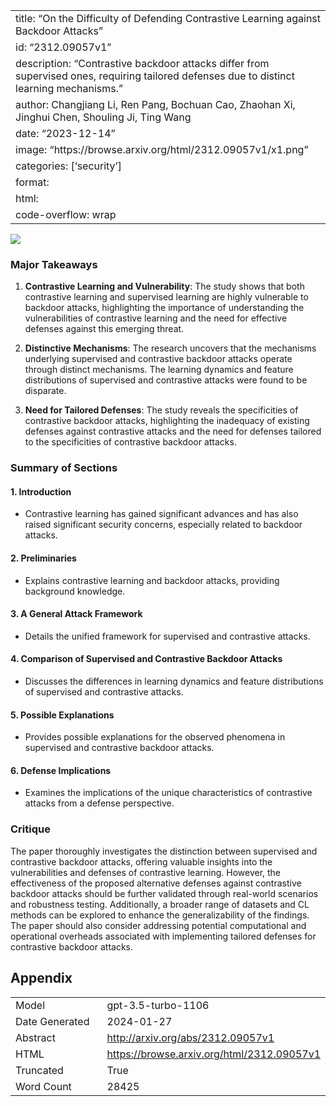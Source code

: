 
---
title: "On the Difficulty of Defending Contrastive Learning against Backdoor Attacks"
id: "2312.09057v1"
description: "Contrastive backdoor attacks differ from supervised ones, requiring tailored defenses due to distinct learning mechanisms."
author: Changjiang Li, Ren Pang, Bochuan Cao, Zhaohan Xi, Jinghui Chen, Shouling Ji, Ting Wang
date: "2023-12-14"
image: "https://browse.arxiv.org/html/2312.09057v1/x1.png"
categories: ['security']
format:
  html:
    code-overflow: wrap
---

![](https://browse.arxiv.org/html/2312.09057v1/x1.png)

### Major Takeaways

1. **Contrastive Learning and Vulnerability**: The study shows that both contrastive learning and supervised learning are highly vulnerable to backdoor attacks, highlighting the importance of understanding the vulnerabilities of contrastive learning and the need for effective defenses against this emerging threat.

2. **Distinctive Mechanisms**: The research uncovers that the mechanisms underlying supervised and contrastive backdoor attacks operate through distinct mechanisms. The learning dynamics and feature distributions of supervised and contrastive attacks were found to be disparate.

3. **Need for Tailored Defenses**: The study reveals the specificities of contrastive backdoor attacks, highlighting the inadequacy of existing defenses against contrastive attacks and the need for defenses tailored to the specificities of contrastive backdoor attacks.

### Summary of Sections

#### 1. Introduction
- Contrastive learning has gained significant advances and has also raised significant security concerns, especially related to backdoor attacks.

#### 2. Preliminaries
- Explains contrastive learning and backdoor attacks, providing background knowledge.

#### 3. A General Attack Framework
- Details the unified framework for supervised and contrastive attacks.

#### 4. Comparison of Supervised and Contrastive Backdoor Attacks
- Discusses the differences in learning dynamics and feature distributions of supervised and contrastive attacks.

#### 5. Possible Explanations
- Provides possible explanations for the observed phenomena in supervised and contrastive backdoor attacks.

#### 6. Defense Implications
- Examines the implications of the unique characteristics of contrastive attacks from a defense perspective.

### Critique

The paper thoroughly investigates the distinction between supervised and contrastive backdoor attacks, offering valuable insights into the vulnerabilities and defenses of contrastive learning. However, the effectiveness of the proposed alternative defenses against contrastive backdoor attacks should be further validated through real-world scenarios and robustness testing. Additionally, a broader range of datasets and CL methods can be explored to enhance the generalizability of the findings. The paper should also consider addressing potential computational and operational overheads associated with implementing tailored defenses for contrastive backdoor attacks.

## Appendix

|          |          |
|----------|----------|
| Model     | gpt-3.5-turbo-1106       |
| Date Generated     | 2024-01-27       |
| Abstract | [http://arxiv.org/abs/2312.09057v1](http://arxiv.org/abs/2312.09057v1)        |
| HTML     | [https://browse.arxiv.org/html/2312.09057v1](https://browse.arxiv.org/html/2312.09057v1)       |
| Truncated       | True       |
| Word Count       | 28425       |
